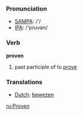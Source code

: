 === Pronunciation ===
*[[w:SAMPA|SAMPA]]: /'/
*[[w:IPA|IPA]]: /'pruvən/

=== Verb ===

'''proven'''

# past participle of to [[prove]]

=== Translations ===
*[[Dutch]]: [[bewezen]]

[[ru:Proven]]